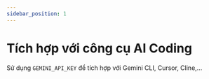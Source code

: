 ```yaml
---
sidebar_position: 1
---
```


# Tích hợp với công cụ AI Coding

Sử dụng `GEMINI_API_KEY` để tích hợp với Gemini CLI, Cursor, Cline,...